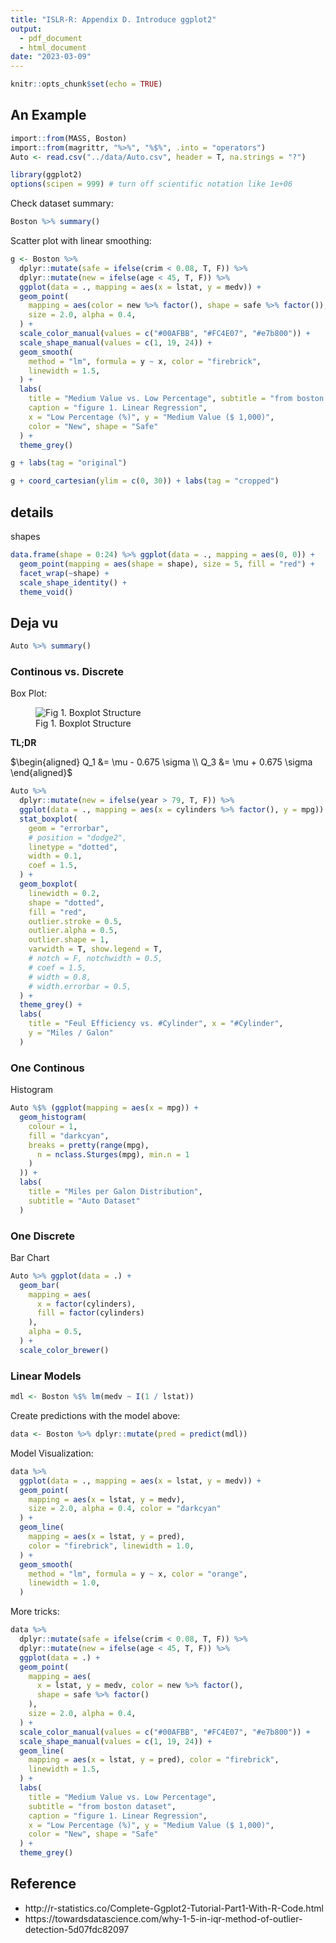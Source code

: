 ```yaml
---
title: "ISLR-R: Appendix D. Introduce ggplot2"
output:
  - pdf_document
  - html_document
date: "2023-03-09"
---
```


```r
knitr::opts_chunk$set(echo = TRUE)
```

## An Example

```r
import::from(MASS, Boston)
import::from(magrittr, "%>%", "%$%", .into = "operators")
Auto <- read.csv("../data/Auto.csv", header = T, na.strings = "?")

library(ggplot2)
options(scipen = 999) # turn off scientific notation like 1e+06
```

Check dataset summary:

```r
Boston %>% summary()
```

Scatter plot with linear smoothing:

```r
g <- Boston %>%
  dplyr::mutate(safe = ifelse(crim < 0.08, T, F)) %>%
  dplyr::mutate(new = ifelse(age < 45, T, F)) %>%
  ggplot(data = ., mapping = aes(x = lstat, y = medv)) +
  geom_point(
    mapping = aes(color = new %>% factor(), shape = safe %>% factor()),
    size = 2.0, alpha = 0.4,
  ) +
  scale_color_manual(values = c("#00AFBB", "#FC4E07", "#e7b800")) +
  scale_shape_manual(values = c(1, 19, 24)) +
  geom_smooth(
    method = "lm", formula = y ~ x, color = "firebrick",
    linewidth = 1.5,
  ) +
  labs(
    title = "Medium Value vs. Low Percentage", subtitle = "from boston dataset",
    caption = "figure 1. Linear Regression",
    x = "Low Percentage (%)", y = "Medium Value ($ 1,000)",
    color = "New", shape = "Safe"
  ) +
  theme_grey()

g + labs(tag = "original")

g + coord_cartesian(ylim = c(0, 30)) + labs(tag = "cropped")
```

## details

shapes

```r
data.frame(shape = 0:24) %>% ggplot(data = ., mapping = aes(0, 0)) +
  geom_point(mapping = aes(shape = shape), size = 5, fill = "red") +
  facet_wrap(~shape) +
  scale_shape_identity() +
  theme_void()
```

## Deja vu

```r
Auto %>% summary()
```

### Continous vs. Discrete

Box Plot:

![Fig 1. Boxplot Structure](static/images/boxplot.png)

**TL;DR**

$\begin{aligned}
Q_1 &= \mu - 0.675 \sigma
\\
Q_3 &= \mu + 0.675 \sigma
\end{aligned}$

```r
Auto %>%
  dplyr::mutate(new = ifelse(year > 79, T, F)) %>%
  ggplot(data = ., mapping = aes(x = cylinders %>% factor(), y = mpg)) +
  stat_boxplot(
    geom = "errorbar",
    # position = "dodge2",
    linetype = "dotted",
    width = 0.1,
    coef = 1.5,
  ) +
  geom_boxplot(
    linewidth = 0.2,
    shape = "dotted",
    fill = "red",
    outlier.stroke = 0.5,
    outlier.alpha = 0.5,
    outlier.shape = 1,
    varwidth = T, show.legend = T,
    # notch = F, notchwidth = 0.5,
    # coef = 1.5,
    # width = 0.8,
    # width.errorbar = 0.5,
  ) +
  theme_grey() +
  labs(
    title = "Feul Efficiency vs. #Cylinder", x = "#Cylinder",
    y = "Miles / Galon"
  )
```

### One Continous

Histogram

```r
Auto %$% (ggplot(mapping = aes(x = mpg)) +
  geom_histogram(
    colour = 1,
    fill = "darkcyan",
    breaks = pretty(range(mpg),
      n = nclass.Sturges(mpg), min.n = 1
    )
  )) +
  labs(
    title = "Miles per Galon Distribution",
    subtitle = "Auto Dataset"
  )
```

### One Discrete

Bar Chart

```r
Auto %>% ggplot(data = .) +
  geom_bar(
    mapping = aes(
      x = factor(cylinders),
      fill = factor(cylinders)
    ),
    alpha = 0.5,
  ) +
  scale_color_brewer()
```

### Linear Models

```r
mdl <- Boston %$% lm(medv ~ I(1 / lstat))
```

Create predictions with the model above:

```r
data <- Boston %>% dplyr::mutate(pred = predict(mdl))
```

Model Visualization:

```r
data %>%
  ggplot(data = ., mapping = aes(x = lstat, y = medv)) +
  geom_point(
    mapping = aes(x = lstat, y = medv),
    size = 2.0, alpha = 0.4, color = "darkcyan"
  ) +
  geom_line(
    mapping = aes(x = lstat, y = pred),
    color = "firebrick", linewidth = 1.0,
  ) +
  geom_smooth(
    method = "lm", formula = y ~ x, color = "orange",
    linewidth = 1.0,
  )
```

More tricks:

```r
data %>%
  dplyr::mutate(safe = ifelse(crim < 0.08, T, F)) %>%
  dplyr::mutate(new = ifelse(age < 45, T, F)) %>%
  ggplot(data = .) +
  geom_point(
    mapping = aes(
      x = lstat, y = medv, color = new %>% factor(),
      shape = safe %>% factor()
    ),
    size = 2.0, alpha = 0.4,
  ) +
  scale_color_manual(values = c("#00AFBB", "#FC4E07", "#e7b800")) +
  scale_shape_manual(values = c(1, 19, 24)) +
  geom_line(
    mapping = aes(x = lstat, y = pred), color = "firebrick",
    linewidth = 1.5,
  ) +
  labs(
    title = "Medium Value vs. Low Percentage",
    subtitle = "from boston dataset",
    caption = "figure 1. Linear Regression",
    x = "Low Percentage (%)", y = "Medium Value ($ 1,000)",
    color = "New", shape = "Safe"
  ) +
  theme_grey()
```

## Reference

- http://r-statistics.co/Complete-Ggplot2-Tutorial-Part1-With-R-Code.html
- https://towardsdatascience.com/why-1-5-in-iqr-method-of-outlier-detection-5d07fdc82097
